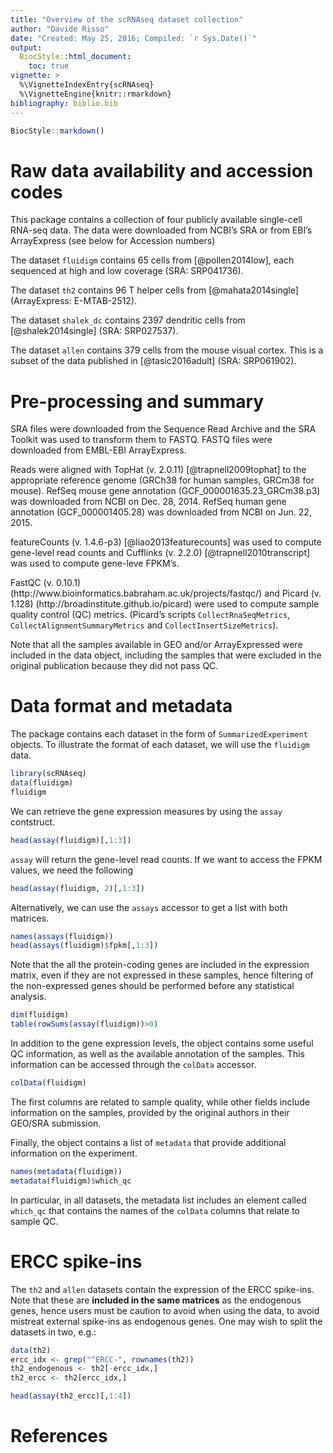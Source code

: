 ```yaml
---
title: "Overview of the scRNAseq dataset collection"
author: "Davide Risso"
date: "Created: May 25, 2016; Compiled: `r Sys.Date()`"
output:
  BiocStyle::html_document:
    toc: true
vignette: >
  %\VignetteIndexEntry{scRNAseq}
  %\VignetteEngine{knitr::rmarkdown}
bibliography: biblio.bib
---
```


```r
BiocStyle::markdown()
```

# Raw data availability and accession codes

This package contains a collection of four publicly available single-cell RNA-seq data. The data were downloaded from NCBI's SRA or from EBI's ArrayExpress (see below for Accession numbers)

The dataset `fluidigm` contains 65 cells from [@pollen2014low], each sequenced at high and low coverage (SRA: SRP041736).

The dataset `th2` contains 96 T helper cells from [@mahata2014single] (ArrayExpress: E-MTAB-2512).

The dataset `shalek_dc` contains 2397 dendritic cells from [@shalek2014single] (SRA: SRP027537).

The dataset `allen` contains 379 cells from the mouse visual cortex. This is a subset of the data published in [@tasic2016adult] (SRA: SRP061902).

# Pre-processing and summary

SRA files were downloaded from the Sequence Read Archive and the SRA Toolkit was used to transform them to FASTQ. FASTQ files were downloaded from EMBL-EBI ArrayExpress.

Reads were aligned with TopHat (v. 2.0.11) [@trapnell2009tophat] to the appropriate reference genome (GRCh38 for human samples, GRCm38 for mouse). RefSeq mouse gene annotation (GCF_000001635.23_GRCm38.p3) was downloaded from NCBI on Dec. 28, 2014. RefSeq human gene annotation (GCF_000001405.28) was downloaded from NCBI on Jun. 22, 2015.

featureCounts (v. 1.4.6-p3) [@liao2013featurecounts] was used to compute gene-level read counts and Cufflinks (v. 2.2.0) [@trapnell2010transcript] was used to compute gene-leve FPKM's.

FastQC (v. 0.10.1) (http://www.bioinformatics.babraham.ac.uk/projects/fastqc/) and Picard (v. 1.128) (http://broadinstitute.github.io/picard) were used to compute sample quality control (QC) metrics. (Picard's scripts `CollectRnaSeqMetrics`, `CollectAlignmentSummaryMetrics` and `CollectInsertSizeMetrics`).

Note that all the samples available in GEO and/or ArrayExpressed were included in the data object, including the samples that were excluded in the original publication because they did not pass QC.

# Data format and metadata

The package contains each dataset in the form of `SummarizedExperiment` objects. To illustrate the format of each dataset, we will use the `fluidigm` data.

```r
library(scRNAseq)
data(fluidigm)
fluidigm
```

We can retrieve the gene expression measures by using the `assay` contstruct.

```r
head(assay(fluidigm)[,1:3])
```

`assay` will return the gene-level read counts. If we want to access the FPKM values, we need the following

```r
head(assay(fluidigm, 2)[,1:3])
```

Alternatively, we can use the `assays` accessor to get a list with both matrices.

```r
names(assays(fluidigm))
head(assays(fluidigm)$fpkm[,1:3])
```

Note that the all the protein-coding genes are included in the expression matrix, even if they are not expressed in these samples, hence filtering of the non-expressed genes should be performed before any statistical analysis.

```r
dim(fluidigm)
table(rowSums(assay(fluidigm))>0)
```

In addition to the gene expression levels, the object contains some useful QC information, as well as the available annotation of the samples. This information can be accessed through the `colData` accessor.

```r
colData(fluidigm)
```

The first columns are related to sample quality, while other fields include information on the samples, provided by the original authors in their GEO/SRA submission.

Finally, the object contains a list of `metadata` that provide additional information on the experiment.

```r
names(metadata(fluidigm))
metadata(fluidigm)$which_qc
```

In particular, in all datasets, the metadata list includes an element called `which_qc` that contains the names of the `colData` columns that relate to sample QC.

# ERCC spike-ins

The `th2` and `allen` datasets contain the expression of the ERCC spike-ins. Note that these are **included in the same matrices** as the endogenous genes, hence users must be caution to avoid when using the data, to avoid mistreat external spike-ins as endogenous genes. One may wish to split the datasets in two, e.g.:

```r
data(th2)
ercc_idx <- grep("^ERCC-", rownames(th2))
th2_endogenous <- th2[-ercc_idx,]
th2_ercc <- th2[ercc_idx,]

head(assay(th2_ercc)[,1:4])
```

# References
